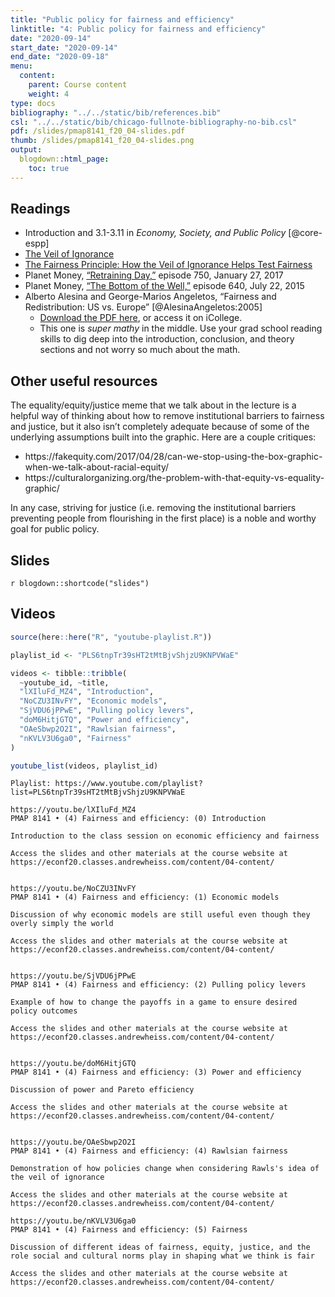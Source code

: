 ```yaml
---
title: "Public policy for fairness and efficiency"
linktitle: "4: Public policy for fairness and efficiency"
date: "2020-09-14"
start_date: "2020-09-14"
end_date: "2020-09-18"
menu:
  content:
    parent: Course content
    weight: 4
type: docs
bibliography: "../../static/bib/references.bib"
csl: "../../static/bib/chicago-fullnote-bibliography-no-bib.csl"
pdf: /slides/pmap8141_f20_04-slides.pdf
thumb: /slides/pmap8141_f20_04-slides.png
output:
  blogdown::html_page:
    toc: true
---
```


## Readings

- <i class="fas fa-book"></i> Introduction and 3.1-3.11 in *Economy, Society, and Public Policy* [@core-espp]
- <i class="fab fa-youtube"></i> [The Veil of Ignorance](https://www.youtube.com/watch?v=A8GDEaJtbq4)
- <i class="fas fa-external-link-square-alt"></i> [The Fairness Principle: How the Veil of Ignorance Helps Test Fairness](https://fs.blog/2017/10/veil-ignorance/)
- <i class="fas fa-podcast"></i> Planet Money, ["Retraining Day,"](https://www.npr.org/sections/money/2017/01/27/512060753/episode-750-retraining-day) episode 750, January 27, 2017
- <i class="fas fa-podcast"></i> Planet Money, ["The Bottom of the Well,"](https://www.npr.org/sections/money/2015/07/22/425392169/episode-640-the-bottom-of-the-well) episode 640, July 22, 2015
- <i class="far fa-file-pdf"></i> Alberto Alesina and George-Marios Angeletos, "Fairness and Redistribution: US vs. Europe" [@AlesinaAngeletos:2005] 
    - [Download the PDF here](https://scholar.harvard.edu/files/alesina/files/fairness_and_redistribution.pdf), or access it on iCollege.
    - This one is *super mathy* in the middle. Use your grad school reading skills to dig deep into the introduction, conclusion, and theory sections and not worry so much about the math.


## Other useful resources

The equality/equity/justice meme that we talk about in the lecture is a helpful way of thinking about how to remove institutional barriers to fairness and justice, but it also isn't completely adequate because of some of the underlying assumptions built into the graphic. Here are a couple critiques:

- https://fakequity.com/2017/04/28/can-we-stop-using-the-box-graphic-when-we-talk-about-racial-equity/
- https://culturalorganizing.org/the-problem-with-that-equity-vs-equality-graphic/

In any case, striving for justice (i.e. removing the institutional barriers preventing people from flourishing in the first place) is a noble and worthy goal for public policy.


## Slides

`r blogdown::shortcode("slides")`


## Videos

```r
source(here::here("R", "youtube-playlist.R"))

playlist_id <- "PLS6tnpTr39sHT2tMtBjvShjzU9KNPVWaE"

videos <- tibble::tribble(
  ~youtube_id, ~title,
  "lXIluFd_MZ4", "Introduction",
  "NoCZU3INvFY", "Economic models",
  "SjVDU6jPPwE", "Pulling policy levers",
  "doM6HitjGTQ", "Power and efficiency",
  "OAeSbwp2O2I", "Rawlsian fairness",
  "nKVLV3U6ga0", "Fairness"
)

youtube_list(videos, playlist_id)
```


```cat
Playlist: https://www.youtube.com/playlist?list=PLS6tnpTr39sHT2tMtBjvShjzU9KNPVWaE

https://youtu.be/lXIluFd_MZ4
PMAP 8141 • (4) Fairness and efficiency: (0) Introduction

Introduction to the class session on economic efficiency and fairness

Access the slides and other materials at the course website at https://econf20.classes.andrewheiss.com/content/04-content/


https://youtu.be/NoCZU3INvFY
PMAP 8141 • (4) Fairness and efficiency: (1) Economic models

Discussion of why economic models are still useful even though they overly simply the world

Access the slides and other materials at the course website at https://econf20.classes.andrewheiss.com/content/04-content/

  
https://youtu.be/SjVDU6jPPwE
PMAP 8141 • (4) Fairness and efficiency: (2) Pulling policy levers

Example of how to change the payoffs in a game to ensure desired policy outcomes

Access the slides and other materials at the course website at https://econf20.classes.andrewheiss.com/content/04-content/


https://youtu.be/doM6HitjGTQ
PMAP 8141 • (4) Fairness and efficiency: (3) Power and efficiency

Discussion of power and Pareto efficiency

Access the slides and other materials at the course website at https://econf20.classes.andrewheiss.com/content/04-content/


https://youtu.be/OAeSbwp2O2I
PMAP 8141 • (4) Fairness and efficiency: (4) Rawlsian fairness

Demonstration of how policies change when considering Rawls's idea of the veil of ignorance

Access the slides and other materials at the course website at https://econf20.classes.andrewheiss.com/content/04-content/

https://youtu.be/nKVLV3U6ga0
PMAP 8141 • (4) Fairness and efficiency: (5) Fairness

Discussion of different ideas of fairness, equity, justice, and the role social and cultural norms play in shaping what we think is fair

Access the slides and other materials at the course website at https://econf20.classes.andrewheiss.com/content/04-content/
```
